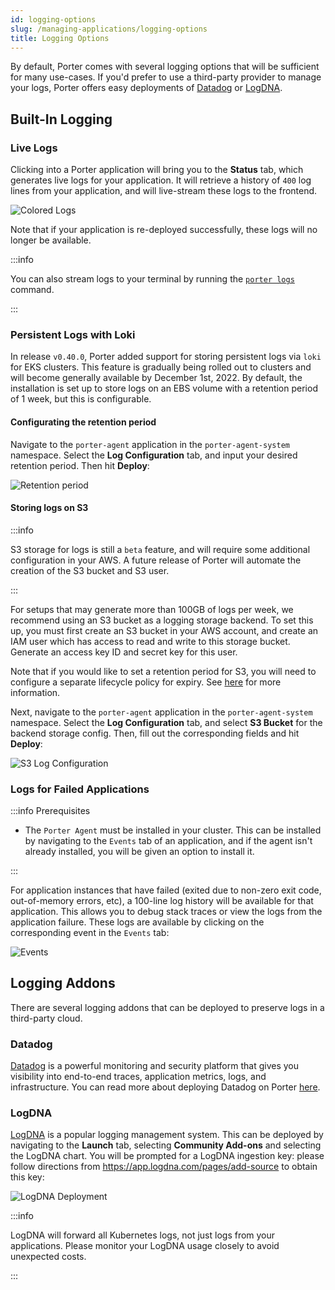 ```yaml
---
id: logging-options
slug: /managing-applications/logging-options
title: Logging Options
---
```


By default, Porter comes with several logging options that will be sufficient for many use-cases. If you'd prefer to use a third-party provider to manage your logs, Porter offers easy deployments of [Datadog](#datadog) or [LogDNA](#logdna).

## Built-In Logging

### Live Logs

Clicking into a Porter application will bring you to the **Status** tab, which generates live logs for your application. It will retrieve a history of `400` log lines from your application, and will live-stream these logs to the frontend.

![Colored Logs](https://imagedelivery.net/l4LYM_vOYKe7O1NCT_Nc_g/d19fde1c-2288-435b-83d7-c35fd156c100/large "Logs Screenshot")

Note that if your application is re-deployed successfully, these logs will no longer be available.

:::info

You can also stream logs to your terminal by running the [`porter logs`](../cli/command-reference/porter-logs) command.

:::

### Persistent Logs with Loki

In release `v0.40.0`, Porter added support for storing persistent logs via `loki` for EKS clusters. This feature is gradually being rolled out to clusters and will become generally available by December 1st, 2022. By default, the installation is set up to store logs on an EBS volume with a retention period of 1 week, but this is configurable.

#### Configurating the retention period

Navigate to the `porter-agent` application in the `porter-agent-system` namespace. Select the **Log Configuration** tab, and input your desired retention period. Then hit **Deploy**:

![Retention period](https://imagedelivery.net/l4LYM_vOYKe7O1NCT_Nc_g/bc411782-2462-449a-bf16-160fa8f19000/large "Retention Period")

#### Storing logs on S3

:::info

S3 storage for logs is still a `beta` feature, and will require some additional configuration in your AWS. A future release of Porter will automate the creation of the S3 bucket and S3 user.

:::

For setups that may generate more than 100GB of logs per week, we recommend using an S3 bucket as a logging storage backend. To set this up, you must first create an S3 bucket in your AWS account, and create an IAM user which has access to read and write to this storage bucket. Generate an access key ID and secret key for this user.

Note that if you would like to set a retention period for S3, you will need to configure a separate lifecycle policy for expiry. See [here](https://docs.aws.amazon.com/AmazonS3/latest/userguide/lifecycle-expire-general-considerations.html) for more information. 

Next, navigate to the `porter-agent` application in the `porter-agent-system` namespace. Select the **Log Configuration** tab, and select **S3 Bucket** for the backend storage config. Then, fill out the corresponding fields and hit **Deploy**:

![S3 Log Configuration](https://imagedelivery.net/l4LYM_vOYKe7O1NCT_Nc_g/2833efac-f079-470d-6872-6d442d423200/large "S3 Log Configuration")

### Logs for Failed Applications

:::info Prerequisites

- The `Porter Agent` must be installed in your cluster. This can be installed by navigating to the `Events` tab of an application, and if the agent isn't already installed, you will be given an option to install it.

:::

For application instances that have failed (exited due to non-zero exit code, out-of-memory errors, etc), a 100-line log history will be available for that application. This allows you to debug stack traces or view the logs from the application failure. These logs are available by clicking on the corresponding event in the `Events` tab:

![Events](https://imagedelivery.net/l4LYM_vOYKe7O1NCT_Nc_g/5d676b59-af24-4816-6e80-7799b960e600/large "Events")

## Logging Addons

There are several logging addons that can be deployed to preserve logs in a third-party cloud.

### Datadog

[Datadog](https://datadoghq.com) is a powerful monitoring and security platform that gives you visibility into end-to-end traces, application metrics, logs, and infrastructure. You can read more about deploying Datadog on Porter [here](../deploying-addons/datadog).

### LogDNA

[LogDNA](https://www.logdna.com/) is a popular logging management system. This can be deployed by navigating to the **Launch** tab, selecting **Community Add-ons** and selecting the LogDNA chart. You will be prompted for a LogDNA ingestion key: please follow directions from https://app.logdna.com/pages/add-source to obtain this key:

![LogDNA Deployment](https://imagedelivery.net/l4LYM_vOYKe7O1NCT_Nc_g/e47fbda1-ae3d-46ff-1e71-f1083ee63400/large "LogDNA Deployment")

:::info

LogDNA will forward all Kubernetes logs, not just logs from your applications. Please monitor your LogDNA usage closely to avoid unexpected costs.

:::
